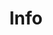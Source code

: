 ---
title: Info
index: true
description: Retrieves information about the Token Metadata API including the server version
---